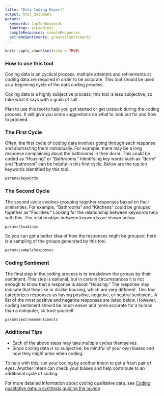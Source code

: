 ```yaml
---
title: "Data Coding Report"
output: html_document
params:
  keywords: topTenKeywords
  loadings: pcLoadings
  sampleResponses: sampleResponses
  extremeSentiments: greatestSentiments
---
```


```r
knitr::opts_chunk$set(echo = TRUE)
```

### How to use this tool

Coding data is an cyclical process; multiple attempts and refinements at coding data are required in order to be accurate. This tool should be used as a beginning cycle of the data coding process.

Coding data is a highly subjective process; this tool is less subjective, so take what it says with a grain of salt. 

Plan to use this tool to help you get started or get unstuck during the coding process. It will give you some suggestions on what to look out for and how to proceed.


### The First Cycle

Often, the first cycle of coding data involves going through each response and abstracting them individually. For example, there may be a long response complaining about the bathrooms in their dorm. This could be coded as "Housing" or "Bathrooms." Identifying key words such as "dorm" and "bathroom" can be helpful in this first cycle. Below are the top ten keywords identified by this tool.

```r
params$keywords
```

### The Second Cycle

The second cycle involves grouping together responses based on their similarities. For example, "Bathrooms" and "Kitchens" could be grouped together as "Facilities." Looking for the relationship between keywords help with this. The relationships between keywords are shown below.

```r
params$loadings
```

So you can get a better idea of how the responses might be grouped, here is a sampling of the groups generated by this tool.

```r
params$sampleResponses
```


### Coding Sentiment

The final step in the coding process is to breakdown the groups by their sentiment. This step is optional, but in certain circumstances it is not enough to know that a response is about "Housing." The response may indicate that they like or dislike housing, which are very different. This tool categorizes responses as having positive, negative, or neutral sentiment. A list of the most positive and negative responses are listed below. However, coding sentiment should be much easier and more accurate for a human than a computer, so trust yourself.

```r
params$extremeSentiments
```

### Additional Tips

* Each of the above steps may take multiple cycles themselves.
* Since coding data is so subjective, be mindful of your own biases and how they might arise when coding.

To help with this, run your coding by another intern to get a fresh pair of eyes. Another intern can check your biases and help contribute to an additional cycle of coding.

For more detailed information about coding qualitative data, see [Coding qualitative data: a synthesis guiding the novice](https://doi.org/10.1108/QRJ-12-2018-0012)
